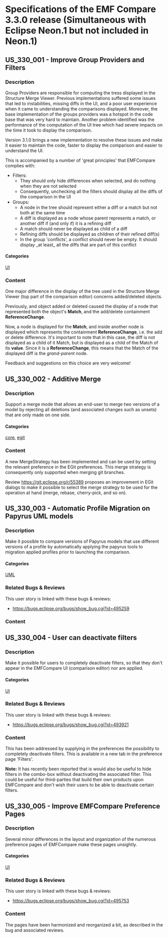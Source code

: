 = Specifications of the EMF Compare 3.3.0 release (Simultaneous with Eclipse Neon.1 but not included in Neon.1) =

== US_330_001 - Improve Group Providers and Filters ==

=== Description ===

Group Providers are responsible for computing the tress displayed in the Structure Merge Viewer.
Previous implementations suffered some issues that led to instabilities, missing diffs in the UI, and a poor user experience when it came to understanding the comparisons displayed. Moreover, the base implementation of the groups providers was a hotspot in the code base that was very hard to maintain.
Another problem identified was the performance of the computation of the UI tree which had severe impacts on the time it took to display the comparison.

Version 3.1.0 brings a new implementation to resolve these issues and make it easier to maintain the code, faster to display the comparison and easier to understand the UI.

This is accompanied by a number of 'great principles' that EMFCompare complies with:
* Filters:
** They should only hide differences when selected, and do nothing when they are not selected
** Consequently, unchecking all the filters should display all the diffs of the comparison in the UI
* Groups:
** A node in the tree should represent either a diff or a match but not both at the same time
** A diff is displayed as a node whose parent represents a match, or another diff if (and only if) it is a refining diff
** A match should never be displayed as child of a diff
** Refining diffs should be displayed as children of their refined diff(s)
** In the group 'conflicts', a conflict should never be empty. It should display _at least_ all the diffs that are part of this conflict

==== Categories ====
[[./index.html#UI-related Specifications|UI]]

=== Content ===

One major difference in the display of the tree used in the Structure Merge Viewer (top part of the comparison editor) concerns added/deleted objects.

Previously, and object added or deleted caused the display of a node that represented both the object's '''Match''', and the add/delete containment '''ReferenceChange'''.

Now, a node is displayed for the '''Match''', and inside another node is displayed which represents the containment '''ReferenceChange''', i.e. the add or delete difference. It's important to note that in this case, the diff is not displayed as a child of it Match, but is displayed as a child of the Match of its '''value'''. Since it is a '''ReferenceChange''', this means that the Match of the displayed diff is the ''grand-parent'' node.

Feedback and suggestions on this choice are very welcome!

== US_330_002 - Additive Merge ==

=== Description ===

Support a merge mode that allows an end-user to merge two versions of a model by rejecting all deletions (and associated changes such as unsets) that are only made on one side.

==== Categories ====
[[./index.html#UI-related Specifications|core]], [[./index.html#UI-related Specifications|egit]]

=== Content ===

A new MergeStrategy has been implemented and can be used by setting the relevant preference in the EGit preferences.
This merge strategy is consequently only supported when merging git branches.

Review [[https://git.eclipse.org/r/55389]] proposes an improvement in EGit dialogs to make it possible to select the merge strategy to be used for the operation at hand (merge, rebase, cherry-pick, and so on).


== US_330_003 - Automatic Profile Migration on Papyrus UML models ==

=== Description ===
Make it possible to compare versions of Papyrus models that use different versions of a profile by automatically applying the papyrus tools to migration applied profiles prior to launching the comparison.

==== Categories ====
[[./index.html#Team-related Specifications|UML]]

=== Related Bugs & Reviews ===

This user story is linked with these bugs & reviews:
* https://bugs.eclipse.org/bugs/show_bug.cgi?id=495259

=== Content ===

== US_330_004 - User can deactivate filters ==

=== Description ===
Make it possible for users to completely deactivate filters, so that they don't appear in the EMFCompare UI (comparison editor) nor are applied.

==== Categories ====
[[./index.html#UI-related Specifications|UI]]

=== Related Bugs & Reviews ===

This user story is linked with these bugs & reviews:
* https://bugs.eclipse.org/bugs/show_bug.cgi?id=493921

=== Content ===
This has been addressed by supplying in the preferences the possibility to completely deactivate filters.
This is available in a new tab in the preference page 'Filters'.

'''Note:''' It has recently been reported that is would also be useful to hide filters in the combo-box without deactivating the associated filter. This could be useful for third-parties that build their own products upon EMFCompare and don't wish their users to be able to deactivate certain filters.
 

== US_330_005 - Improve EMFCompare Preference Pages ==

=== Description ===
Several minor differences in the layout and organization of the numerous preference pages of EMFCompare make these pages unsightly.

==== Categories ====
[[./index.html#UI-related Specifications|UI]]

=== Related Bugs & Reviews ===

This user story is linked with these bugs & reviews:
* https://bugs.eclipse.org/bugs/show_bug.cgi?id=495753

=== Content ===
The pages have been harmonized and reorganized a bit, as described in the bug and associated reviews.
